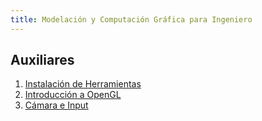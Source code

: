 ```yaml
---
title: Modelación y Computación Gráfica para Ingeniero
---
```

## Auxiliares
1. [Instalación de Herramientas](3501.1.qmd)
2. [Introducción a OpenGL](3501.2.qmd)
4. [Cámara e Input](3501.4.qmd)
